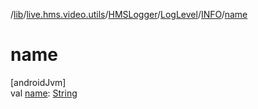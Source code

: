 /[lib](/api-reference/android/v2/home/content)/[live.hms.video.utils](../../../index)/[HMSLogger](../../index)/[LogLevel](../index)/[INFO](index)/[name](name)

# name

[androidJvm]\
val [name](name): [String](https://kotlinlang.org/api/latest/jvm/stdlib/kotlin/-string/index.html)
